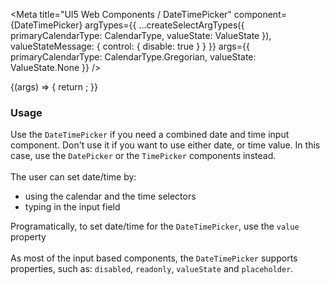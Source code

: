

<Meta
  title="UI5 Web Components / DateTimePicker"
  component={DateTimePicker}
  argTypes={{
    ...createSelectArgTypes({ primaryCalendarType: CalendarType, valueState: ValueState }),
    valueStateMessage: { control: { disable: true } }
  }}
  args={{
    primaryCalendarType: CalendarType.Gregorian,
    valueState: ValueState.None
  }}
/>

<DocsHeader />

<Canvas>
  <Story name="Default">
    {(args) => {
      return <DateTimePicker {...args} />;
    }}
  </Story>
</Canvas>

<ArgsTable story="." />
<div style={{fontFamily:'var(--sapFontFamily)', fontSize:'var(--sapFontSize)', color:'var(--sapTextColor)'}}>
<h3>Usage</h3>

Use the <code>DateTimePicker</code> if you need a combined date and time input component. Don't use it if you want to
use either date, or time value. In this case, use the <code>DatePicker</code> or the <code>TimePicker</code> components
instead. <br /><br />
The user can set date/time by:
<ul>
  <li>using the calendar and the time selectors</li>
  <li>typing in the input field</li>
</ul>

Programatically, to set date/time for the <code>DateTimePicker</code>, use the <code>value</code> property <br /><br />
As most of the input based components, the <code>DateTimePicker</code> supports properties, such as:
<code>disabled</code>, <code>readonly</code>, <code>valueState</code> and <code>placeholder</code>.
</div>
